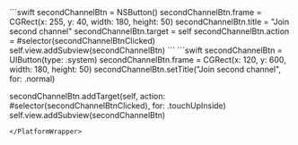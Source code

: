 <PlatformWrapper platform="macos">
```swift
secondChannelBtn = NSButton()
secondChannelBtn.frame = CGRect(x: 255, y: 40, width: 180, height: 50)
secondChannelBtn.title = "Join second channel"
secondChannelBtn.target = self
secondChannelBtn.action = #selector(secondChannelBtnClicked)
self.view.addSubview(secondChannelBtn)
```
</PlatformWrapper>
<PlatformWrapper platform="ios">
```swift
secondChannelBtn = UIButton(type: .system)
secondChannelBtn.frame = CGRect(x: 120, y: 600, width: 180, height: 50)
secondChannelBtn.setTitle("Join second channel", for: .normal)

secondChannelBtn.addTarget(self, action: #selector(secondChannelBtnClicked), for: .touchUpInside)
self.view.addSubview(secondChannelBtn)
```
</PlatformWrapper>